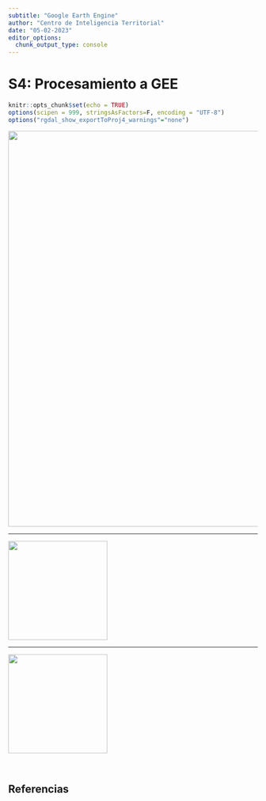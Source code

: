 ```yaml
---
subtitle: "Google Earth Engine"
author: "Centro de Inteligencia Territorial"
date: "05-02-2023"
editor_options: 
  chunk_output_type: console
---
```


# S4: Procesamiento a GEE



```r
knitr::opts_chunk$set(echo = TRUE)
options(scipen = 999, stringsAsFactors=F, encoding = "UTF-8")
options("rgdal_show_exportToProj4_warnings"="none") 
```

![](imagenes/S3_diagrama.png){fig-align="center" width="800"}




------------------------------------------------------------------------

![](imagenes/teorica.png){fig-align="center" width="200"}





------------------------------------------------------------------------

![](imagenes/practica.png){fig-align="center" width="200"}


<br>

## Referencias